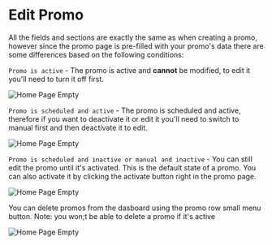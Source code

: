 
# Edit Promo

All the fields and sections are exactly the same as when creating a promo, however since the promo page is pre-filled with your promo's data there are some differences based on the following conditions:

`Promo is active` - The promo is active and **cannot** be modified, to edit it you'll need to turn it off first.

<Bleed>![Home Page Empty](../../public/activepromo.png)</Bleed>

`Promo is scheduled and active` - The promo is scheduled and active, therefore if you want to deactivate it or edit it you'll need to switch to manual first and then deactivate it to edit.

<Bleed>![Home Page Empty](../../public/activescheduled.png)</Bleed>

`Promo is scheduled and inactive or manual and inactive` - You can still edit the promo until it's activated. This is the default state of a promo. You can also activate it by clicking the activate button right in the promo page.

<Bleed>![Home Page Empty](../../public/activate.png)</Bleed>

<Callout>
  You can delete promos from the dasboard using the promo row small menu button.
  Note: you won;t be able to delete a promo if it's active
</Callout>

<Bleed>![Home Page Empty](../../public/delete.png)</Bleed>

